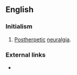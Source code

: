 ==English==

===Initialism===
{{rfc-header|Initialism}}
{{head|en|initialism}}

# {{context|medicine|uncountable|lang=en}} [[post-|Post]][[herpetic]] [[neuralgia]].

===External links===
* {{pedialite|Postherpetic neuralgia}}